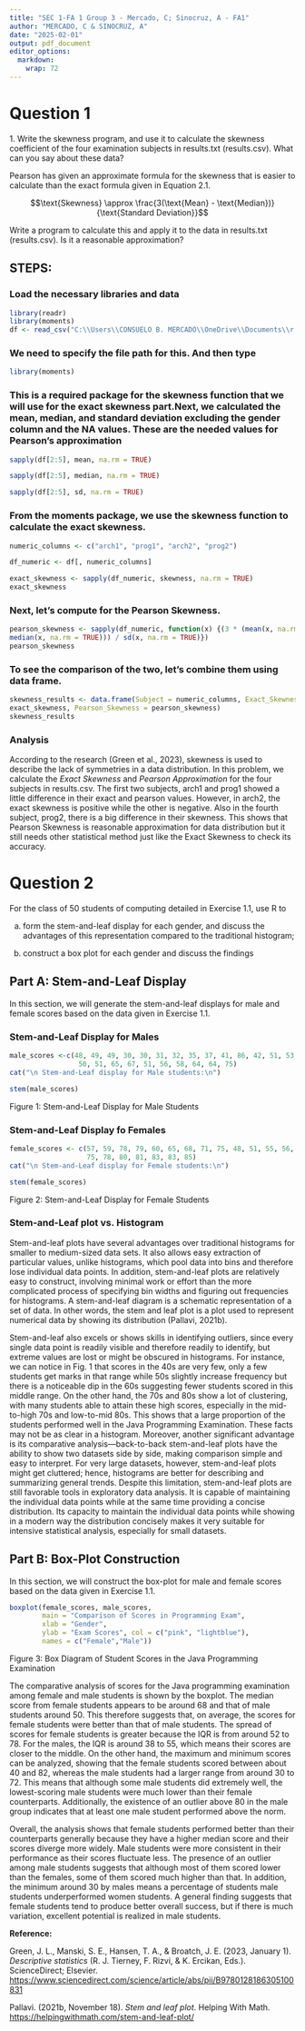 ---
title: "SEC 1-FA 1 Group 3 - Mercado, C; Sinocruz, A - FA1"
author: "MERCADO, C & SINOCRUZ, A"
date: "2025-02-01"
output: pdf_document
editor_options: 
  markdown: 
    wrap: 72
---

# Question 1

1\. Write the skewness program, and use it to calculate the skewness
coefficient of the four examination subjects in results.txt
(results.csv). What can you say about these data?

Pearson has given an approximate formula for the skewness that is easier
to calculate than the exact formula given in Equation 2.1.

$$\text{Skewness} \approx \frac{3(\text{Mean} - \text{Median})}{\text{Standard Deviation}}$$

Write a program to calculate this and apply it to the data in
results.txt (results.csv). Is it a reasonable approximation? 

## STEPS:

### Load the necessary libraries and data

```{r}
library(readr)
library(moments)
df <- read_csv("C:\\Users\\CONSUELO B. MERCADO\\OneDrive\\Documents\\r fas\\results.csv")

```

### We need to specify the file path for this. And then type

```{r}
library(moments)
```

### This is a required package for the skewness function that we will use for the exact skewness part.Next, we calculated the mean, median, and standard deviation excluding the gender column and the NA values. These are the needed values for Pearson's approximation

```{r}
sapply(df[2:5], mean, na.rm = TRUE)    

sapply(df[2:5], median, na.rm = TRUE) 

sapply(df[2:5], sd, na.rm = TRUE)

```

### From the moments package, we use the skewness function to calculate the exact skewness.

```{r}
numeric_columns <- c("arch1", "prog1", "arch2", "prog2") 

df_numeric <- df[, numeric_columns] 

exact_skewness <- sapply(df_numeric, skewness, na.rm = TRUE)
exact_skewness
```

### Next, let's compute for the Pearson Skewness.

```{r}
pearson_skewness <- sapply(df_numeric, function(x) {(3 * (mean(x, na.rm = TRUE) - 
median(x, na.rm = TRUE))) / sd(x, na.rm = TRUE)})
pearson_skewness
```

### To see the comparison of the two, let's combine them using data frame.

```{r}
skewness_results <- data.frame(Subject = numeric_columns, Exact_Skewness = 
exact_skewness, Pearson_Skewness = pearson_skewness)
skewness_results
```

### Analysis

According to the research (Green et al., 2023), skewness is used to
describe the lack of symmetries in a data distribution. In this problem,
we calculate the *Exact Skewness* and *Pearson Approximation* for the
four subjects in results.csv. The first two subjects, arch1 and prog1
showed a little difference in their exact and pearson values. However,
in arch2, the exact skewness is positive while the other is negative.
Also in the fourth subject, prog2, there is a big difference in their
skewness. This shows that Pearson Skewness is reasonable approximation
for data distribution but it still needs other statistical method just
like the Exact Skewness to check its accuracy.

# Question 2

For the class of 50 students of computing detailed in Exercise 1.1, use
R to

(a) form the stem-and-leaf display for each gender, and discuss the
    advantages of this representation compared to the traditional
    histogram;

(b) construct a box plot for each gender and discuss the findings

## Part A: Stem-and-Leaf Display

In this section, we will generate the stem-and-leaf displays for male
and female scores based on the data given in Exercise 1.1.

### Stem-and-Leaf Display for Males

```{r}
male_scores <-c(48, 49, 49, 30, 30, 31, 32, 35, 37, 41, 86, 42, 51, 53, 56, 42, 44,
                 50, 51, 65, 67, 51, 56, 58, 64, 64, 75)
cat("\n Stem-and-Leaf display for Male students:\n")
```


```{r}
stem(male_scores)
```


Figure 1: Stem-and-Leaf Display for Male Students

### Stem-and-Leaf Display fo Females

```{r}
female_scores <- c(57, 59, 78, 79, 60, 65, 68, 71, 75, 48, 51, 55, 56, 41, 43, 44, 
                   75, 78, 80, 81, 83, 83, 85)
cat("\n Stem-and-Leaf display for Female students:\n")
```


```{r}
stem(female_scores)
```


Figure 2: Stem-and-Leaf Display for Female Students

### Stem-and-Leaf plot vs. Histogram

Stem-and-leaf plots have several advantages over traditional histograms
for smaller to medium-sized data sets. It also allows easy extraction of
particular values, unlike histograms, which pool data into bins and
therefore lose individual data points. In addition, stem-and-leaf plots
are relatively easy to construct, involving minimal work or effort than
the more complicated process of specifying bin widths and figuring out
frequencies for histograms. A stem-and-leaf diagram is a schematic
representation of a set of data. In other words, the stem and leaf plot
is a plot used to represent numerical data by showing its distribution
(Pallavi, 2021b).

Stem-and-leaf also excels or shows skills in identifying outliers, since
every single data point is readily visible and therefore readily to
identify, but extreme values are lost or might be obscured in
histograms. For instance, we can notice in Fig. 1 that scores in the 40s
are very few, only a few students get marks in that range while 50s
slightly increase frequency but there is a noticeable dip in the 60s
suggesting fewer students scored in this middle range. On the other
hand, the 70s and 80s show a lot of clustering, with many students able
to attain these high scores, especially in the mid-to-high 70s and
low-to-mid 80s. This shows that a large proportion of the students
performed well in the Java Programming Examination. These facts may not
be as clear in a histogram. Moreover, another significant advantage is
its comparative analysis—back-to-back stem-and-leaf plots have the
ability to show two datasets side by side, making comparison simple and
easy to interpret. For very large datasets, however, stem-and-leaf plots
might get cluttered; hence, histograms are better for describing and
summarizing general trends. Despite this limitation, stem-and-leaf plots
are still favorable tools in exploratory data analysis. It is capable of
maintaining the individual data points while at the same time providing
a concise distribution. Its capacity to maintain the individual data
points while showing in a modern way the distribution concisely makes it
very suitable for intensive statistical analysis, especially for small
datasets.

## Part B: Box-Plot Construction

In this section, we will construct the box-plot for male and female
scores based on the data given in Exercise 1.1.

```{r, echo=FALSE, fig.align="center"}
boxplot(female_scores, male_scores,
        main = "Comparison of Scores in Programming Exam",
        xlab = "Gender", 
        ylab = "Exam Scores", col = c("pink", "lightblue"),
        names = c("Female","Male"))
```

Figure 3: Box Diagram of Student Scores in the Java Programming
Examination

The comparative analysis of scores for the Java programming examination
among female and male students is shown by the boxplot. The median score
from female students appears to be around 68 and that of male students
around 50. This therefore suggests that, on average, the scores for
female students were better than that of male students. The spread of
scores for female students is greater because the IQR is from around 52
to 78. For the males, the IQR is around 38 to 55, which means their
scores are closer to the middle. On the other hand, the maximum and
minimum scores can be analyzed, showing that the female students scored
between about 40 and 82, whereas the male students had a larger range
from around 30 to 72. This means that although some male students did
extremely well, the lowest-scoring male students were much lower than
their female counterparts. Additionally, the existence of an outlier
above 80 in the male group indicates that at least one male student
performed above the norm.

Overall, the analysis shows that female students performed better than
their counterparts generally because they have a higher median score and
their scores diverge more widely. Male students were more consistent in
their performance as their scores fluctuate less. The presence of an
outlier among male students suggests that although most of them scored
lower than the females, some of them scored much higher than that. In
addition, the minimum around 30 by males means a percentage of students
male students underperformed women students. A general finding suggests
that female students tend to produce better overall success, but if
there is much variation, excellent potential is realized in male
students.



**Reference:**

Green, J. L., Manski, S. E., Hansen, T. A., & Broatch, J. E. (2023,
January 1). *Descriptive statistics* (R. J. Tierney, F. Rizvi, & K.
Ercikan, Eds.). ScienceDirect; Elsevier.
<https://www.sciencedirect.com/science/article/abs/pii/B9780128186305100831>

Pallavi. (2021b, November 18). *Stem and leaf plot*. Helping With Math.
<https://helpingwithmath.com/stem-and-leaf-plot/>
